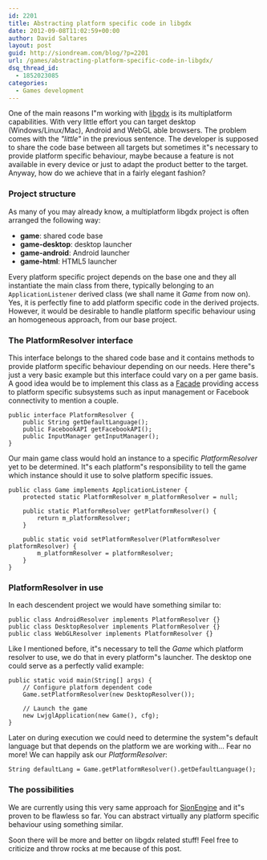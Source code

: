 ```yaml
---
id: 2201
title: Abstracting platform specific code in libgdx
date: 2012-09-08T11:02:59+00:00
author: David Saltares
layout: post
guid: http://siondream.com/blog/?p=2201
url: /games/abstracting-platform-specific-code-in-libgdx/
dsq_thread_id:
  - 1852023085
categories:
  - Games development
---
```


One of the main reasons I"m working with [libgdx](http://libgdx.badlogicgames.com/) is its multiplatform capabilities. With very little effort you can target desktop (Windows/Linux/Mac), Android and WebGL able browsers. The problem comes with the *"little"* in the previous sentence. The developer is supposed to share the code base between all targets but sometimes it"s necessary to provide platform specific behaviour, maybe because a feature is not available in every device or just to adapt the product better to the target. Anyway, how do we achieve that in a fairly elegant fashion?

### Project structure

As many of you may already know, a multiplatform libgdx project is often arranged the following way:

*   **game**: shared code base
*   **game-desktop**: desktop launcher
*   **game-android**: Android launcher
*   **game-html**: HTML5 launcher

Every platform specific project depends on the base one and they all instantiate the main class from there, typically belonging to an `ApplicationListener` derived class (we shall name it *Game* from now on). Yes, it is perfectly fine to add platform specific code in the derived projects. However, it would be desirable to handle platform specific behaviour using an homogeneous approach, from our base project.

### The PlatformResolver interface

This interface belongs to the shared code base and it contains methods to provide platform specific behaviour depending on our needs. Here there"s just a very basic example but this interface could vary on a per game basis. A good idea would be to implement this class as a [Facade](http://en.wikipedia.org/wiki/Facade_pattern) providing access to platform specific subsystems such as input management or Facebook connectivity to mention a couple.

```
public interface PlatformResolver {
    public String getDefaultLanguage();
    public FacebookAPI getFacebookAPI();
    public InputManager getInputManager();
}
```


Our main game class would hold an instance to a specific *PlatformResolver* yet to be determined. It"s each platform"s responsibility to tell the game which instance should it use to solve platform specific issues.

```
public class Game implements ApplicationListener {
    protected static PlatformResolver m_platformResolver = null;

    public static PlatformResolver getPlatformResolver() {
        return m_platformResolver;
    }

    public static void setPlatformResolver(PlatformResolver platformResolver) {
        m_platformResolver = platformResolver;
    }
}
```

### PlatformResolver in use

In each descendent project we would have something similar to:

```
public class AndroidResolver implements PlatformResolver {}
public class DesktopResolver implements PlatformResolver {}
public class WebGLResolver implements PlatformResolver {}
```

Like I mentioned before, it"s necessary to tell the *Game* which platform resolver to use, we do that in every platform"s launcher. The desktop one could serve as a perfectly valid example:

```
public static void main(String[] args) {
    // Configure platform dependent code
    Game.setPlatformResolver(new DesktopResolver());

    // Launch the game
    new LwjglApplication(new Game(), cfg);
}
```

Later on during execution we could need to determine the system"s default language but that depends on the platform we are working with… Fear no more! We can happily ask our *PlatformResolver*:

```
String defaultLang = Game.getPlatformResolver().getDefaultLanguage();
```


### The possibilities

We are currently using this very same approach for [SionEngine](https://github.com/dsaltares/sionengine) and it"s proven to be flawless so far. You can abstract virtually any platform specific behaviour using something similar.

Soon there will be more and better on libgdx related stuff! Feel free to criticize and throw rocks at me because of this post.
